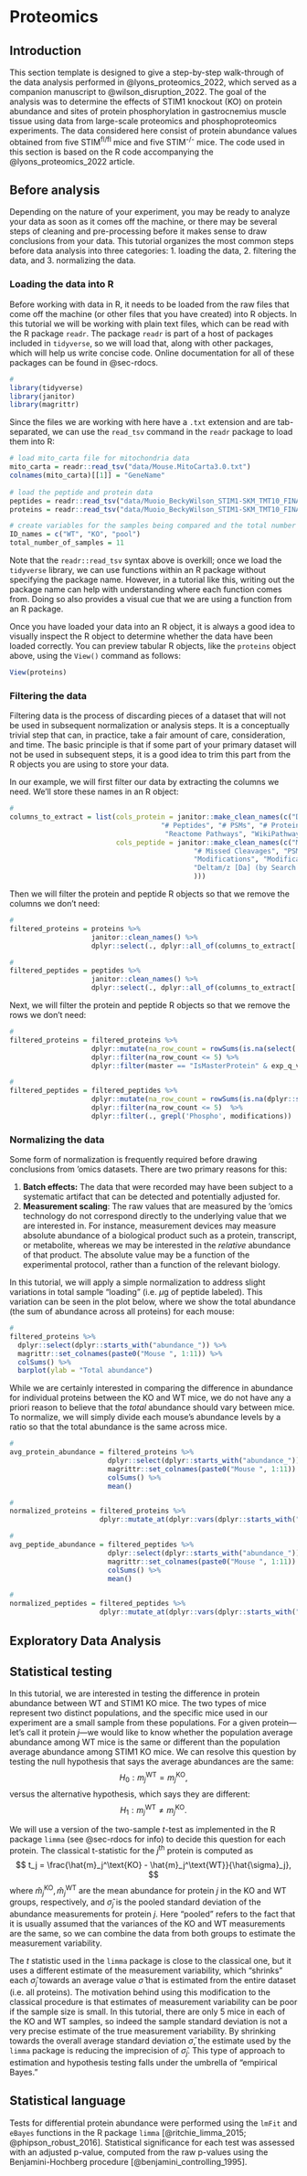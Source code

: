 # Proteomics

## Introduction {#sec-intro}

This section template is designed to give a step-by-step walk-through of the data analysis performed in @lyons_proteomics_2022, which served as a companion manuscript to @wilson_disruption_2022. The goal of the analysis was to determine the effects of STIM1 knockout (KO) on protein abundance and sites of protein phosphorylation in gastrocnemius muscle tissue using data from large-scale proteomics and phosphoproteomics experiments. The data considered here consist of protein abundance values obtained from five STIM<sup>fl/fl</sup> mice and five STIM<sup>-/-</sup> mice. The code used in this section is based on the R code accompanying the @lyons_proteomics_2022 article.

## Before analysis {#sec-before}

Depending on the nature of your experiment, you may be ready to analyze your data as soon as it comes off the machine, or there may be several steps of cleaning and pre-processing before it makes sense to draw conclusions from your data. This tutorial organizes the most common steps before data analysis into three categories: 1. loading the data, 2. filtering the data, and 3. normalizing the data.

### Loading the data into R

Before working with data in R, it needs to be loaded from the raw files that come off the machine (or other files that you have created) into R objects. In this tutorial we will be working with plain text files, which can be read with the R package `readr`. The package `readr` is part of a host of packages included in `tidyverse`, so we will load that, along with other packages, which will help us write concise code. Online documentation for all of these packages can be found in @sec-rdocs.

```r
#
library(tidyverse)
library(janitor)
library(magrittr)

```

Since the files we are working with here have a `.txt` extension and are tab-separated, we can use the `read_tsv` command in the `readr` package to load them into R:

```r
# load mito_carta file for mitochondria data
mito_carta = readr::read_tsv("data/Mouse.MitoCarta3.0.txt")
colnames(mito_carta)[[1]] = "GeneName"
  
# load the peptide and protein data
peptides = readr::read_tsv("data/Muoio_BeckyWilson_STIM1-SKM_TMT10_FINAL_2020-05-03_SN2pt5_PeptideIsoforms.txt")
proteins = readr::read_tsv("data/Muoio_BeckyWilson_STIM1-SKM_TMT10_FINAL_2020-05-03_SN2pt5_Proteins.txt")

# create variables for the samples being compared and the total number of samples
ID_names = c("WT", "KO", "pool")
total_number_of_samples = 11
```

Note that the `readr::read_tsv` syntax above is overkill; once we load the `tidyverse` library, we can use functions within an R package without specifying the package name. However, in a tutorial like this, writing out the package name can help with understanding where each function comes from. Doing so also provides a visual cue that we are using a function from an R package.

Once you have loaded your data into an R object, it is always a good idea to visually inspect the R object to determine whether the data have been loaded correctly. You can preview tabular R objects, like the `proteins` object above, using the `View()` command as follows:

```r
View(proteins)
```

### Filtering the data

Filtering data is the process of discarding pieces of a dataset that will not be used in subsequent normalization or analysis steps. It is a conceptually trivial step that can, in practice, take a fair amount of care, consideration, and time. The basic principle is that if some part of your primary dataset will not be used in subsequent steps, it is a good idea to trim this part from the R objects you are using to store your data.

In our example, we will first filter our data by extracting the columns we need. We'll store these names in an R object:

```r
#
columns_to_extract = list(cols_protein = janitor::make_clean_names(c("Description", "Accession", "Master", "Exp. q-value: Combined",
                                     "# Peptides", "# PSMs", "# Protein Unique Peptides", "# Unique Peptides", "Entrez Gene ID",
                                      "Reactome Pathways", "WikiPathways")),
                          cols_peptide = janitor::make_clean_names(c("Master Protein Accessions", "Protein Accessions", "Sequence",
                                             "# Missed Cleavages", "PSM Ambiguity", "# PSMs", 
                                             "Modifications", "Modifications in Proteins", "XCorr (by Search Engine): Sequest HT",
                                             "Deltam/z [Da] (by Search Engine): Sequest HT"
                                             )))
```

Then we will filter the protein and peptide R objects so that we remove the columns we don't need:

```r
#
filtered_proteins = proteins %>%
                    janitor::clean_names() %>%
                    dplyr::select(., dplyr::all_of(columns_to_extract[["cols_protein"]]), dplyr::starts_with("abundance_F2_"))

#
filtered_peptides = peptides %>%
                    janitor::clean_names() %>%
                    dplyr::select(., dplyr::all_of(columns_to_extract[["cols_peptide"]]), dplyr::starts_with("abundance_F6_"))
```

Next, we will filter the protein and peptide R objects so that we remove the rows we don't need:

```r
#
filtered_proteins = filtered_proteins %>%
                    dplyr::mutate(na_row_count = rowSums(is.na(select(., dplyr::starts_with("abundance"))))) %>%
                    dplyr::filter(na_row_count <= 5) %>%
                    dplyr::filter(master == "IsMasterProtein" & exp_q_value_combined < 0.01)

#
filtered_peptides = filtered_peptides %>%
                    dplyr::mutate(na_row_count = rowSums(is.na(dplyr::select(., dplyr::starts_with("abundance"))))) %>%
                    dplyr::filter(na_row_count <= 5)  %>%
                    dplyr::filter(., grepl('Phospho', modifications))
```

### Normalizing the data

Some form of normalization is frequently required before drawing conclusions from 'omics datasets. There are two primary reasons for this: 

1. **Batch effects:** The data that were recorded may have been subject to a systematic artifact that can be detected and potentially adjusted for.
2. **Measurement scaling**: The raw values that are measured by the 'omics technology do not correspond directly to the underlying value that we are interested in. For instance, measurement devices may measure absolute abundance of a biological product such as a protein, transcript, or metabolite, whereas we may be interested in the *relative* abundance of that product. The absolute value may be a function of the experimental protocol, rather than a function of the relevant biology.

In this tutorial, we will apply a simple normalization to address slight variations in total sample "loading" (i.e. $\mu \text{g}$ of peptide labeled). This variation can be seen in the plot below, where we show the total abundance (the sum of abundance across all proteins) for each mouse:

```r
#
filtered_proteins %>%
  dplyr::select(dplyr::starts_with("abundance_")) %>%
  magrittr::set_colnames(paste0("Mouse ", 1:11)) %>%
  colSums() %>%
  barplot(ylab = "Total abundance")
```

While we are certainly interested in comparing the difference in abundance for individual proteins between the KO and WT mice, we do not have any a priori reason to believe that the *total* abundance should vary between mice. To normalize, we will simply divide each mouse's abundance levels by a ratio so that the total abundance is the same across mice.

```r
#
avg_protein_abundance = filtered_proteins %>%
                        dplyr::select(dplyr::starts_with("abundance_")) %>%
                        magrittr::set_colnames(paste0("Mouse ", 1:11)) %>%
                        colSums() %>%
                        mean()

#
normalized_proteins = filtered_proteins %>%
                      dplyr::mutate_at(dplyr::vars(dplyr::starts_with("abundance_")), function(x){avg_protein_abundance / sum(x)})

#
avg_peptide_abundance = filtered_peptides %>%
                        dplyr::select(dplyr::starts_with("abundance_")) %>%
                        magrittr::set_colnames(paste0("Mouse ", 1:11)) %>%
                        colSums() %>%
                        mean()

#
normalized_peptides = filtered_peptides %>%
                      dplyr::mutate_at(dplyr::vars(dplyr::starts_with("abundance_")), function(x){avg_peptide_abundance / sum(x)})
```

## Exploratory Data Analysis {#sec-eda}

## Statistical testing {#sec-stattest}

In this tutorial, we are interested in testing the difference in protein abundance between WT and STIM1 KO mice. The two types of mice represent two distinct populations, and the specific mice used in our experiment are a small sample from these populations. For a given protein---let's call it protein $j$---we would like to know whether the population average abundance among WT mice is the same or different than the population average abundance among STIM1 KO mice. We can resolve this question by testing the null hypothesis that says the average abundances are the same:
$$
H_0: m^{\text{WT}}_j = m^{\text{KO}}_j,
$$
versus the alternative hypothesis, which says they are different:
$$
H_1: m^{\text{WT}}_j \neq m^{\text{KO}}_j.
$$

We will use a version of the two-sample $t$-test as implemented in the R package `limma` (see @sec-rdocs for info) to decide this question for each protein. The classical t-statistic for the $j^\text{th}$ protein is computed as
$$
t_j = \frac{\hat{m}_j^\text{KO} - \hat{m}_j^\text{WT}}{\hat{\sigma}_j},
$$
where $\hat{m}_j^\text{KO}, \hat{m}_j^\text{WT}$ are the mean abundance for protein $j$ in the KO and WT groups, respectively, and $\hat{\sigma}_j$ is the pooled standard deviation of the abundance measurements for protein $j$. Here "pooled" refers to the fact that it is usually assumed that the variances of the KO and WT measurements are the same, so we can combine the data from both groups to estimate the measurement variability.

The $t$ statistic used in the `limma` package is close to the classical one, but it uses a different estimate of the measurement variability, which "shrinks" each $\hat{\sigma}_j$ towards an average value $\bar{\sigma}$ that is estimated from the entire dataset (i.e. all proteins). The motivation behind using this modification to the classical procedure is that estimates of measurement variability can be poor if the sample size is small. In this tutorial, there are only 5 mice in each of the KO and WT samples, so indeed the sample standard deviation is not a very precise estimate of the true measurement variability. By shrinking towards the overall average standard deviation $\bar{\sigma}$, the estimate used by the `limma` package is reducing the imprecision of $\hat{\sigma}_j$. This type of approach to estimation and hypothesis testing falls under the umbrella of "empirical Bayes."

## Statistical language {#sec-statlang}

Tests for differential protein abundance were performed using the `lmFit` and `eBayes` functions in the R package `limma` [@ritchie_limma_2015; @phipson_robust_2016]. Statistical significance for each test was assessed with an adjusted p-value, computed from the raw p-values using the Benjamini-Hochberg procedure [@benjamini_controlling_1995]. 


